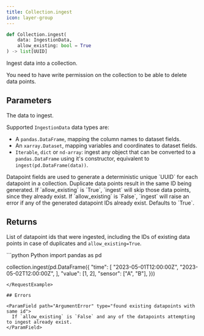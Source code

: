 ```yaml
---
title: Collection.ingest
icon: layer-group
---
```


```python
def Collection.ingest(
    data: IngestionData,
    allow_existing: bool = True
) -> list[UUID]
```

Ingest data into a collection.

<Note>
  You need to have write permission on the collection to be able to delete data points.
</Note>

## Parameters

<ParamField path="data" type="IngestionData">
  The data to ingest.

  Supported `IngestionData` data types are:
  - A `pandas.DataFrame`, mapping the column names to dataset fields.
  - An `xarray.Dataset`, mapping variables and coordinates to dataset fields.
  - `Iterable`, `dict` or `nd-array`: ingest any object that can be converted to a `pandas.DataFrame` using
    it's constructor, equivalent to `ingest(pd.DataFrame(data))`.
</ParamField>
<ParamField path="allow_existing" type="bool">
  Datapoint fields are used to generate a deterministic unique `UUID` for each
  datapoint in a collection. Duplicate data points result in the same ID being generated.
  If `allow_existing` is `True`, `ingest` will skip those data points, since they already exist.
  If `allow_existing` is `False`, `ingest` will raise an error if any of the generated datapoint IDs already exist.
  Defaults to `True`.
</ParamField>

## Returns

List of datapoint ids that were ingested, including the IDs of existing data points in case of duplicates and 
`allow_existing=True`.

<RequestExample>
```python Python
import pandas as pd

collection.ingest(pd.DataFrame({
    "time": [
      "2023-05-01T12:00:00Z",
      "2023-05-02T12:00:00Z",
    ],
    "value": [1, 2],
    "sensor": ["A", "B"],
}))
```
</RequestExample>

## Errors

<ParamField path="ArgumentError" type="found existing datapoints with same id">
  If `allow_existing` is `False` and any of the datapoints attempting to ingest already exist.
</ParamField>
